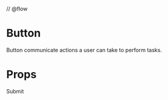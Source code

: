 // @flow

<Meta title="Button" component={ButtonVanilla} />

# Button #

Button communicate actions a user can take  to perform tasks.

# Props #

<Props of={ButtonVanilla} />

<Preview>
  <Story name="Primary">
  <Fragment>
    <ButtonVanilla>Submit</ButtonVanilla>
  </Fragment>
  </Story>
</Preview>


